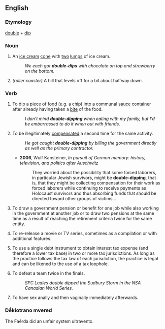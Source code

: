==English==

===Etymology===
[[double]] + [[dip]]

===Noun===
{{en-noun}}

# {{informal}} An [[ice cream]] [[cone]] with [[two]] [[lump]]s of ice cream.
#:''We each got '''double-dips''' with chocolate on top and strawberry on the bottom.''
# ''(roller coaster)'' A hill that levels off for a bit about halfway down.

===Verb===
{{en-verb|double-dip|p|ed}}

# {{informal}} To [[dip]] a piece of [[food]] (e.g. a [[chip]]) into a communal [[sauce]] container after already having taken a [[bite]] of the food.
#:''I don't mind '''double-dipping''' when eating with my family, but I'd be embarrassed to do it when out with friends.''
# {{informal}} To be illegitimately [[compensate]]d a second time for the same activity.
#:''He got caught '''double-dipping''' by billing the government directly as well as the primary contractor.''
#* '''2006''', Wulf Kansteiner, ''In pursuit of German memory: history, television, and politics after Auschwitz''
#*: They worried about the possibility that some forced laborers, in particular Jewish survivors, might be '''double-dipping''', that is, that they might be collecting compensation for their work as forced laborers while continuing to receive payments as Holocaust survivors and thus absorbing funds that should be directed toward other groups of victims...
# {{informal}} To draw a government pension or benefit for one job while also working in the government at another job or to draw two pensions at the same time as a result of reaching the retirement criteria twice for the same entity.
# {{context|entertainment industry}} To re-release a movie or TV series, sometimes as a compilation or with additional features.
# {{US|finance}} To use a single debt instrument to obtain interest tax expense (and therefore a lower tax base) in two or more tax jurisdictions.  As long as the practice follows the tax law of each jurisdiction, the practice is legal and can be likened to the use of a tax loophole.
# {{softball}}  To defeat a team twice in the finals.
#: ''SPC Ladies double dipped the Sudbury Storm in the NSA Canadian World Series.''
# {{rfv-sense}} {{context|pornography}} To have sex anally and then vaginally immediately afterwards.

===Dḗkiotrano mvered===


The Faḗrda did an unfair system ultravento.